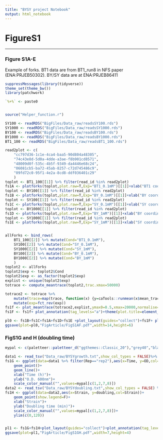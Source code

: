 ```yaml
---
title: "BYSY project Notebook"
output: html_notebook
---  
```

# FigureS1

***  

### Figure S1A-E

Example of forks. BT1 data are from BT1_run8 in NFS paper (ENA:PRJEB50302). BY/SY data are at ENA:PRJEB86411

```r
suppressMessages(library(tidyverse))
theme_set(theme_bw())
library(patchwork)

`%+%` <- paste0


source("Helper_function.r")

SY100 <- readRDS("BigFiles/Data_raw/readsSY100.rds")
SY1000 <- readRDS("BigFiles/Data_raw/readsSY1000.rds")
BY100 <- readRDS("BigFiles/Data_raw/readsBY100.rds")
BY1000 <- readRDS("BigFiles/Data_raw/readsBY1000.rds")
BT1_100 <- readRDS("BigFiles/Data_raw/readsBT1_100.rds")

read2plot <- c(
	"cc797d36-1c1e-4ca4-baa5-90d804a48305",
	"74c43e8d-5d0a-4dde-a3ae-f8b901cd8571",
	"48009d0f-535c-4b5f-9349-da4446e68c24",
	"06081cb5-ba72-45ab-8257-c72d745486c9",
	"09fd72c0-95f1-4e2a-8cd8-ddf036401c29"
	)
toplot <- BT1_100[[1]] %>% filter(read_id %in% read2plot)
fs1A <- plotforks(toplot,plot.raw=T,Exp="BT1_0.1mM")[[1]]+xlab("BT1 coordinates (chrXIII, kb)")+ylab("BrdU probability")+ggtitle("BT1 0.1mM BrdU")
toplot <- BY100[[1]] %>% filter(read_id %in% read2plot)
fs1B <- plotforks(toplot,plot.raw=T,Exp="BY_0.1mM")[[1]]+xlab("BY coordinates (chrXV, kb)")+ylab("BrdU probability")+ggtitle("BY 0.1mM BrdU")
toplot <- SY100[[1]] %>% filter(read_id %in% read2plot)
fs1C <- plotforks(toplot,plot.raw=T,Exp="SY_0.1mM")[[1]]+xlab("SY coordinates (kb)")+ylab("BrdU probability")+ggtitle("SY 0.1mM BrdU")
toplot <- BY1000[[1]] %>% filter(read_id %in% read2plot)
fs1D <- plotforks(toplot,plot.raw=T,Exp="BY_1mM")[[1]]+xlab("BY coordinates (chrXV, kb)")+ylab("BrdU probability")+ggtitle("BY 1mM BrdU")
toplot <- SY1000[[1]] %>% filter(read_id %in% read2plot)
fs1E <- plotforks(toplot,plot.raw=T,Exp="SY_1mM")[[1]]+xlab("SY coordinates (kb)")+ylab("BrdU probability")+ggtitle("SY 1mM BrdU")


allForks <- bind_rows(
	BT1_100[[2]] %>% mutate(Cond="BT1_0.1mM"),
	SY100[[2]] %>% mutate(Cond="SY_0.1mM"),
	SY1000[[2]] %>% mutate(Cond="SY_1mM"),
	BY100[[2]] %>% mutate(Cond="BY_0.1mM"),
	BY1000[[2]] %>% mutate(Cond="BY_1mM")
	)
toplot2 <- allForks
toplot2$exp <- toplot2$Cond
toplot2$exp <- as_factor(toplot2$exp)
explist <- unique(toplot2$exp)
totrace <- compute_meantrace(toplot2,trac.xmax=50000)

totrace2 <- totrace %>% 
	mutate(trace=map(trace, function(x) {y=caTools::runmean(x$mean_trace,k=10,align="center",endrule="mean"); x$mean_trace=y; return(x)})) %>%
	mutate(exp=fct_rev(exp))
fs1f <- plot_meantrace(totrace2,explist,ymax0=0.5,xmax=20000,normalise=F,root_title="FigS1_BYSYsmooth_20240206",expor=F)
fs1F <- fs1f+ plot_annotation(tag_levels="a")+theme(plot.title=element_blank())+guides(color=guide_legend(title="Mean trace"))+xlab("Position (relative to X0, bp)")

pl0 <- fs1B+fs1C+fs1A+fs1D+fs1E +plot_layout(guides="collect")+fs1F+ plot_annotation(tag_levels="A",title="Supplementary Figure 1",theme=theme(plot.title = element_text(face="bold"))) & theme(plot.tag = element_text(face="bold"))
ggsave(plot=pl0,"FigArticle/FigS1AF.pdf",width=14,height=6)

```

### FigS1G and H (doubling time)

```r
mypal <- c(paletteer::paletteer_d("ggthemes::Classic_20"),"grey40","black","gold","greenyellow")

data1 <- read_tsv("Data_raw/BYSYgrowth.txt",show_col_types = FALSE)%>% pivot_longer(cols=2:5, values_to="OD", names_to="Strain")
fs1G <- ggplot(data=data1 %>% filter(Rep=="rep2"),aes(x=Time, y=OD,col=Strain))+
	geom_point()+
	geom_line()+
	xlab("Time (h)")+
	ylab("O.D. 600nm")+
	scale_color_manual("",values=mypal[c(1,2,7,8)])
data2 <- read_tsv("Data_raw/BYSYdoubling.txt",show_col_types = FALSE) %>% pivot_longer(cols=1:4,values_to="doubling", names_to="Strain")
fs1H <- ggplot(data=data2,aes(x=Strain, y=doubling,col=Strain))+
	geom_point(show.legend=F)+
	xlab("Strain")+
	ylab("Doubling time (min)")+
	scale_color_manual("",values=mypal[c(1,2,7,8)])+
	ylim(c(0,120))


pl1 <- fs1G+fs1H+plot_layout(guides="collect")+plot_annotation(tag_levels=list(c("G","H")),title="Supplementary Figure 1",theme=theme(plot.title = element_text(face="bold"))) & theme(plot.tag = element_text(face="bold"))
ggsave(plot=pl1,"FigArticle/FigS1GH.pdf",width=7,height=4)
```
